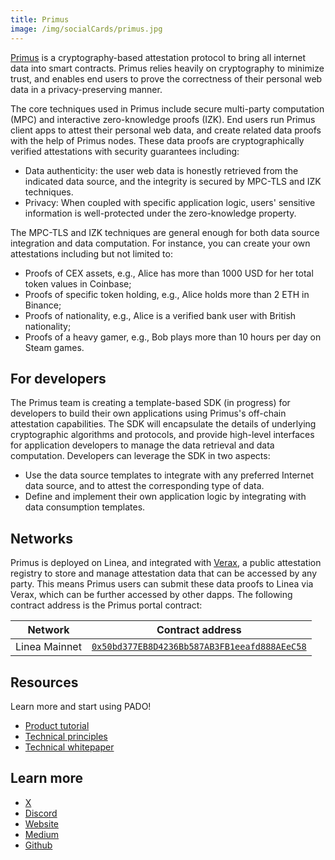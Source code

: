 ```yaml
---
title: Primus
image: /img/socialCards/primus.jpg
---
```


[Primus](https://primuslabs.xyz/) is a cryptography-based attestation protocol to bring all 
internet data into smart contracts. Primus relies heavily on cryptography to minimize trust, 
and enables end users to prove the correctness of their personal web data in a privacy-preserving 
manner.

The core techniques used in Primus include secure multi-party computation (MPC) and interactive 
zero-knowledge proofs (IZK). End users run Primus client apps to attest their personal web data, and 
create related data proofs with the help of Primus nodes. These data proofs are cryptographically 
verified attestations with security guarantees including:

- Data authenticity: the user web data is honestly retrieved from the indicated data source, and 
the integrity is secured by MPC-TLS and IZK techniques.
- Privacy: When coupled with specific application logic, users' sensitive information is 
well-protected under the zero-knowledge property.

The MPC-TLS and IZK techniques are general enough for both data source integration and data 
computation. For instance, you can create your own attestations including but not limited to:

- Proofs of CEX assets, e.g., Alice has more than 1000 USD for her total token values in Coinbase;
- Proofs of specific token holding, e.g., Alice holds more than 2 ETH in Binance;
- Proofs of nationality, e.g., Alice is a verified bank user with British nationality;
- Proofs of a heavy gamer, e.g., Bob plays more than 10 hours per day on Steam games.

## For developers

The Primus team is creating a template-based SDK (in progress) for developers to build their own 
applications using Primus's off-chain attestation capabilities. The SDK will encapsulate the details 
of underlying cryptographic algorithms and protocols, and provide high-level interfaces for 
application developers to manage the data retrieval and data computation. Developers can leverage 
the SDK in two aspects:

- Use the data source templates to integrate with any preferred Internet data source, and to attest
the corresponding type of data.
- Define and implement their own application logic by integrating with data consumption templates.

## Networks

Primus is deployed on Linea, and integrated with [Verax](https://github.com/Consensys/verax-documentation), 
a public attestation registry to store and manage attestation data that can be accessed by any 
party. This means Primus users can submit these data proofs to Linea via Verax, which can be further 
accessed by other dapps. The following contract address is the Primus portal contract:

| Network | Contract address |
| --- | --- |
| Linea Mainnet | [`0x50bd377EB8D4236Bb587AB3FB1eeafd888AEeC58`](https://lineascan.build/address/0x50bd377EB8D4236Bb587AB3FB1eeafd888AEeC58) |

## Resources

Learn more and start using PADO!

- [Product tutorial](https://docs.primuslabs.xyz/data-verification/pado-extension/mainfunctions)
- [Technical principles](https://docs.primuslabs.xyz/)
- [Technical whitepaper](https://eprint.iacr.org/2023/964.pdf)

## Learn more

- [X](https://x.com/primus_labs)
- [Discord](https://discord.com/invite/pdrNxRrApX)
- [Website](https://primuslabs.xyz/)
- [Medium](https://medium.com/@primuslabs)
- [Github](https://github.com/primus-labs)
